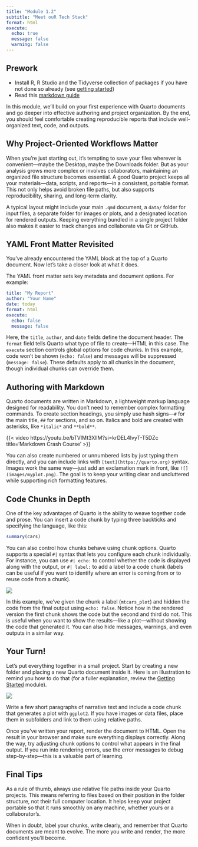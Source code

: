```yaml
---
title: "Module 1.2"
subtitle: "Meet ouR Tech Stack"
format: html
execute: 
  echo: true
  message: false
  warning: false
---
```


::: {.callout-tip}
## Prework
- Install R, R Studio and the Tidyverse collection of packages if you have not done so already (see [getting started](/modules/module-1.1.qmd))
- Read this [markdown guide](https://www.markdownguide.org/getting-started/)
:::

In this module, we'll build on your first experience with Quarto documents and go deeper into effective authoring and project organization. By the end, you should feel comfortable creating reproducible reports that include well-organized text, code, and outputs.

## Why Project-Oriented Workflows Matter

When you're just starting out, it's tempting to save your files wherever is convenient—maybe the Desktop, maybe the Downloads folder. But as your analysis grows more complex or involves collaborators, maintaining an organized file structure becomes essential. A good Quarto project keeps all your materials—data, scripts, and reports—in a consistent, portable format. This not only helps avoid broken file paths, but also supports reproducibility, sharing, and long-term clarity.

A typical layout might include your main `.qmd` document, a `data/` folder for input files, a separate folder for images or plots, and a designated location for rendered outputs. Keeping everything bundled in a single project folder also makes it easier to track changes and collaborate via Git or GitHub.

## YAML Front Matter Revisited

You’ve already encountered the YAML block at the top of a Quarto document. Now let’s take a closer look at what it does.

The YAML front matter sets key metadata and document options. For example:

```yaml
title: "My Report"
author: "Your Name"
date: today
format: html
execute:
  echo: false
  message: false
```

Here, the `title`, `author`, and `date` fields define the document header. The `format` field tells Quarto what type of file to create—HTML in this case. The `execute` section controls global options for code chunks. In this example, code won’t be shown (`echo: false`) and messages will be suppressed (`message: false`). These defaults apply to all chunks in the document, though individual chunks can override them.

## Authoring with Markdown

Quarto documents are written in Markdown, a lightweight markup language designed for readability. You don’t need to remember complex formatting commands. To create section headings, you simply use hash signs—`#` for the main title, `##` for sections, and so on. Italics and bold are created with asterisks, like `*italic*` and `**bold**`.

{{< video https://youtu.be/bTVIMt3XllM?si=krDEL4lvyT-T5DZc title='Markdown Crash Course' >}}

You can also create numbered or unnumbered lists by just typing them directly, and you can include links with `[text](https://quarto.org)` syntax. Images work the same way—just add an exclamation mark in front, like `![](images/myplot.png)`. The goal is to keep your writing clear and uncluttered while supporting rich formatting features.

## Code Chunks in Depth

One of the key advantages of Quarto is the ability to weave together code and prose. You can insert a code chunk by typing three backticks and specifying the language, like this:

```r
summary(cars)
```

You can also control how chunks behave using chunk options. Quarto supports a special `#|` syntax that lets you configure each chunk individually. For instance, you can use `#| echo: ` to control whether the code is displayed along with the output, or `#| label: ` to add a label to a code chunk (labels can be useful if you want to identify where an error is coming from or to reuse code from a chunk).

![](images/code-chunks.gif){fig-align="center"}

In this example, we’ve given the chunk a label (`mtcars_plot`) and hidden the code from the final output using `echo: false`. Notice how in the rendered version the first chunk shows the code but the second and third do not. This is useful when you want to show the results—like a plot—without showing the code that generated it. You can also hide messages, warnings, and even outputs in a similar way. 

## Your Turn!

Let’s put everything together in a small project. Start by creating a new folder and placing a new Quarto document inside it. Here is an illustration to remind you how to do that (for a fuller explanation, review the [Getting Started](getting-started.qmd) module).

![](images/intro_quarto.gif){fig-align="center"}

Write a few short paragraphs of narrative text and include a code chunk that generates a plot with `ggplot2`. If you have images or data files, place them in subfolders and link to them using relative paths.

Once you’ve written your report, render the document to HTML. Open the result in your browser and make sure everything displays correctly. Along the way, try adjusting chunk options to control what appears in the final output. If you run into rendering errors, use the error messages to debug step-by-step—this is a valuable part of learning.

## Final Tips

As a rule of thumb, always use relative file paths inside your Quarto projects. This means referring to files based on their position in the folder structure, not their full computer location. It helps keep your project portable so that it runs smoothly on any machine, whether yours or a collaborator’s.

When in doubt, label your chunks, write clearly, and remember that Quarto documents are meant to evolve. The more you write and render, the more confident you’ll become.


